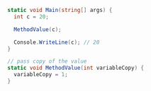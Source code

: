 ```csharp
static void Main(string[] args) {
  int c = 20;

  MethodValue(c);

  Console.WriteLine(c); // 20
}

// pass copy of the value
static void MethodValue(int variableCopy) {
  variableCopy = 1;
}






  
```